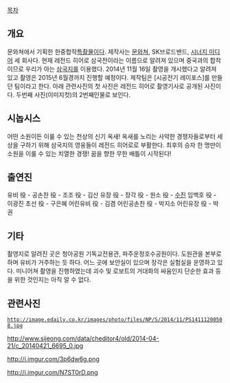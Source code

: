 [[목차]]

== 개요 ==
문와쳐에서 기획한 한중합작[[특촬물]]이다. 제작사는 [http://www.moonwatcher.co.kr 문와쳐], SK브로드밴드, [http://www.synergymedia.co.kr/gnuboard4/project_view_d_k.html?bo_table=kor_distri&wr_id=33&ca_name= 시너지 미디어] 세 회사다. 현재 레전드 히어로 삼국전이라는 이름으로 알려져 있으며 중국과의 합작이므로 우리가 아는 [[삼국지]]를 이용했다. 2014년 11월 16일 촬영을 개시했다고 알려져 있고 촬영은 2015년 6월경까지 진행할 예정이다.  제작팀은 [시공전기 레이포스]를 만들던 팀이라고 한다. 아래 관련사진의 첫 사진은 레전드 히어로 촬영기사로 공개된 사진이다. 두번째 사진(이미지컷)의 2번째인물로 보인다.
== 시놉시스 ==
어떤 소원이든 이룰 수 있는 천상의 신기 옥새! 옥새를 노리는 사악한 경쟁자들로부터 세상을 구하기 위해 삼국지의 영웅들이 레전드 히어로로 부활한다. 최후의 승자 한 명만이 소원을 이룰 수 있는 치열한 경쟁! 꿈을 향한 무한 배틀이 시작된다! 

== 출연진 ==
유비  役 - 
공손찬 役 - 
조조 役 - 김산
유장 役 - 
장각 役 -
원소 役 - [[수진]]
임백호 役 - 이광진 
초선 役 - 구은혜
어린유비 役 - 김겸 
어린공손찬 役 - 박지소 
어린유장 役 - 박권
   
== 기타 ==
촬영지로 알려진 곳은 청아공원 기독교전용관, 파주운정호수공원이다. 도원관을 본부로 하며 유비가 거주하는 듯 하다. 어느 곳에 보안실이 있으며 장각은 실험실을 운영하고 있다.
미니어쳐 촬영을 진행하였는데 괴수 및 로보트의 거대화의 싸움인지 단순한 효과 등을 위한 것인지는 아직 알 수 없다.
== 관련사진 ==
 http://image.edaily.co.kr/images/photo/files/NP/S/2014/11/PS14111200508.jpg

http://www.sijeong.com/data/cheditor4/old/2014-04-21/c_20140421_6695_0.jpg


http://i.imgur.com/3p6dw6g.png

http://i.imgur.com/N7ST0rD.png
